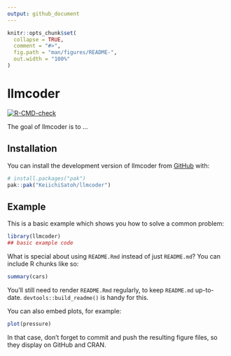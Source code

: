 ```yaml
---
output: github_document
---
```


<!-- README.md is generated from README.Rmd. Please edit that file -->

```r
knitr::opts_chunk$set(
  collapse = TRUE,
  comment = "#>",
  fig.path = "man/figures/README-",
  out.width = "100%"
)
```

# llmcoder

<!-- badges: start -->
[![R-CMD-check](https://github.com/KeiichiSatoh/llmcoder/actions/workflows/R-CMD-check.yaml/badge.svg)](https://github.com/KeiichiSatoh/llmcoder/actions/workflows/R-CMD-check.yaml)
<!-- badges: end -->

The goal of llmcoder is to ...

## Installation

You can install the development version of llmcoder from [GitHub](https://github.com/) with:

``` r
# install.packages("pak")
pak::pak("KeiichiSatoh/llmcoder")
```

## Example

This is a basic example which shows you how to solve a common problem:

```r
library(llmcoder)
## basic example code
```

What is special about using `README.Rmd` instead of just `README.md`? You can include R chunks like so:

```r
summary(cars)
```

You'll still need to render `README.Rmd` regularly, to keep `README.md` up-to-date. `devtools::build_readme()` is handy for this.

You can also embed plots, for example:

```r
plot(pressure)
```

In that case, don't forget to commit and push the resulting figure files, so they display on GitHub and CRAN.
